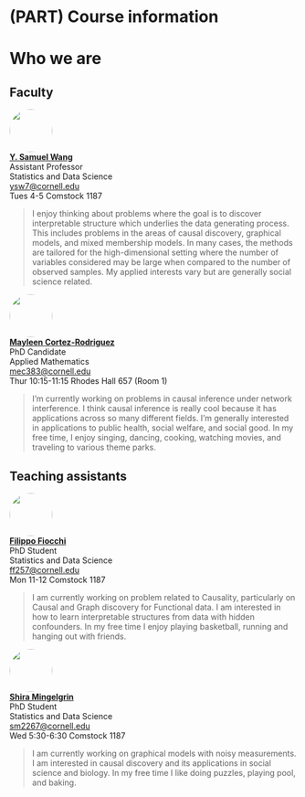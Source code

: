 
# (PART) Course information {-}

# Who we are {-}

<head>
<style>
img {
  border-radius: 50%;
}
</style>
</head>

## Faculty {.unnumbered}

<div class="row">
  <div class="column"><img src="assets/Sam.jpeg" style="width:75px"></div>
  <div class="col-md-5">[**Y. Samuel Wang**](https://ysamuelwang.com/)<br>Assistant Professor<br>Statistics and Data Science<br>
[ysw7@cornell.edu](mailto:ysw7@cornell.edu)<br>Tues 4-5 Comstock 1187</div>
</div>

> I enjoy thinking about problems where the goal is to discover interpretable structure which underlies the data generating process. This includes problems in the areas of causal discovery, graphical models, and mixed membership models. In many cases, the methods are tailored for the high-dimensional setting where the number of variables considered may be large when compared to the number of observed samples. My applied interests vary but are generally social science related.

<div class="row">
  <div class="column"><img src="assets/Mayleen.jpeg" style="width:75px"></div>
  <div class="col-md-5">[**Mayleen Cortez-Rodriguez**](https://www.mayleencortez.com/)<br>PhD Candidate<br>Applied Mathematics<br>
[mec383@cornell.edu](mailto:mec383@cornell.edu)<br> Thur 10:15-11:15 Rhodes Hall 657 (Room 1)</div>
</div>

> I'm currently working on problems in causal inference under network interference. I think causal inference is really cool because it has applications across so many different fields. I'm generally interested in applications to public health, social welfare, and social good. In my free time, I enjoy singing, dancing, cooking, watching movies, and traveling to various theme parks. 

## Teaching assistants {.unnumbered}


<div class="row">
  <div class="column"><img src="assets/Filippo.jpg" style="width:75px"></div>
  <div class="col-md-5">[**Filippo Fiocchi**](https://filippofiocchi.github.io/)<br>PhD Student<br>Statistics and Data Science<br>
[ff257@cornell.edu](mailto:ff257@cornell.edu)<br> Mon 11-12 Comstock 1187</div>
</div>

> I am currently working on problem related to Causality, particularly on Causal and Graph discovery for Functional data. I am interested in how to learn interpretable structures from data with hidden confounders. In my free time I enjoy playing basketball, running and hanging out with friends.

<div class="row">
  <div class="column"><img src="assets/Shira.jpg" style="width:75px"></div>
  <div class="col-md-5">[**Shira Mingelgrin**](https://stat.cornell.edu/people/phds/shira-mingelgrin)<br>PhD Student<br>Statistics and Data Science<br>
[sm2267@cornell.edu](mailto:sm2267@cornell.edu)<br> Wed 5:30-6:30 Comstock 1187</div>
</div>

> I am currently working on graphical models with noisy measurements. I am interested in causal discovery and its applications in social science and biology. In my free time I like doing puzzles, playing pool, and baking.  

